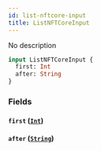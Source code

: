 ```yaml
---
id: list-nftcore-input
title: ListNFTCoreInput
---
```



No description

```graphql
input ListNFTCoreInput {
  first: Int
  after: String
}
```


### Fields

#### `first` ([`Int`](../../references/scalars/int))




#### `after` ([`String`](../../references/scalars/string))






